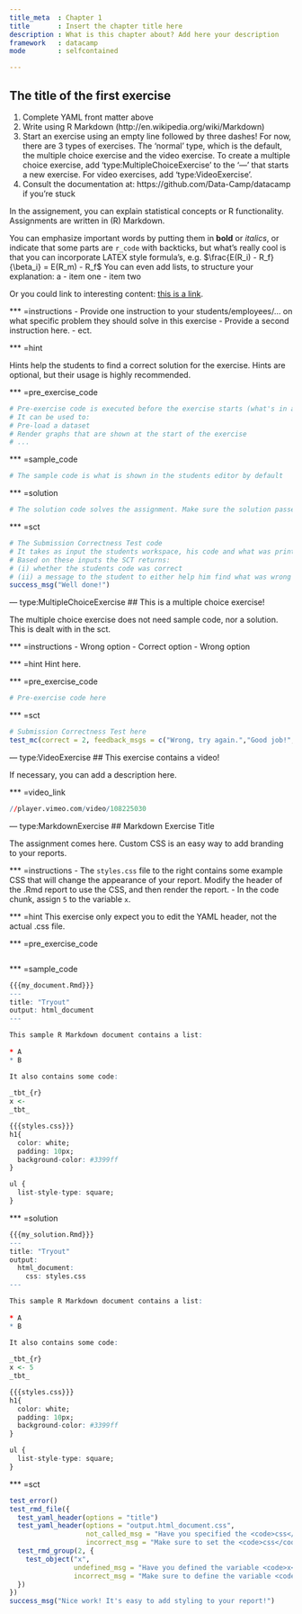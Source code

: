 ```yaml
---
title_meta  : Chapter 1
title       : Insert the chapter title here
description : What is this chapter about? Add here your description
framework   : datacamp
mode        : selfcontained

---
```

## The title of the first exercise

1. Complete YAML front matter above
2. Write using R Markdown (http://en.wikipedia.org/wiki/Markdown)
3. Start an exercise using an empty line followed by three dashes!
   For now, there are 3 types of exercises. The 'normal' type, which is the default, 
   the multiple choice exercise and the video exercise. To create a multiple choice exercise, 
   add 'type:MultipleChoiceExercise' to the '---' that starts a new exercise. For video exercises, add 
   'type:VideoExercise'.
4. Consult the documentation at: https://github.com/Data-Camp/datacamp if you're stuck
  
In the assignement, you can explain statistical concepts or R functionality. Assignments are written in (R) Markdown.

You can emphasize important words by putting them in **bold** or *italics*, or indicate that some parts are `r_code` with backticks, but what's really cool is that you can incorporate LATEX style formula's, e.g. $\frac{E(R_i) - R_f}{\beta_i} = E(R_m) - R_f$ You can even add lists, to structure your explanation: a
- item one
- item two

Or you could link to interesting content: [this is a link](http://en.wikipedia.org/wiki/Markdown).

*** =instructions
- Provide one instruction to your students/employees/... on what specific problem they should solve in this exercise
- Provide a second instruction here.
- ect.

*** =hint

Hints help the students to find a correct solution for the exercise. Hints are optional, but their usage is highly recommended.

*** =pre_exercise_code

```r
# Pre-exercise code is executed before the exercise starts (what's in a name...)
# It can be used to:
# Pre-load a dataset
# Render graphs that are shown at the start of the exercise
# ...
```

*** =sample_code

```r
# The sample code is what is shown in the students editor by default
```

*** =solution

```r
# The solution code solves the assignment. Make sure the solution passes the submission correctness test (we will check this;-)!
```

*** =sct

```r
# The Submission Correctness Test code
# It takes as input the students workspace, his code and what was printed to the console during the exercise.
# Based on these inputs the SCT returns:
# (i) whether the students code was correct
# (ii) a message to the student to either help him find what was wrong or congratulate him on finding the solution.
success_msg("Well done!")
```

--- type:MultipleChoiceExercise
## This is a multiple choice exercise!

The multiple choice exercise does not need sample code, nor a solution. This is dealt with in the sct.

*** =instructions
- Wrong option
- Correct option 
- Wrong option
  
*** =hint
Hint here. 

*** =pre_exercise_code

```r
# Pre-exercise code here
```

*** =sct

```r
# Submission Correctness Test here
test_mc(correct = 2, feedback_msgs = c("Wrong, try again.","Good job!","Try again please"))
```

--- type:VideoExercise
## This exercise contains a video!

If necessary, you can add a description here.

*** =video_link

```r
//player.vimeo.com/video/108225030
```

--- type:MarkdownExercise
## Markdown Exercise Title
 
The assignment comes here.
Custom CSS is an easy way to add branding to your reports. 

*** =instructions
- The `styles.css` file to the right contains some example CSS that will change the appearance of your report. Modify the header of the .Rmd report to use the CSS, and then render the report.
- In the code chunk, assign `5` to the variable `x`.

*** =hint 
This exercise only expect you to edit the YAML header, not the actual .css file.

*** =pre_exercise_code
```r
```

*** =sample_code
```r
{{{my_document.Rmd}}}
---
title: "Tryout"
output: html_document
---

This sample R Markdown document contains a list:
  
* A
* B

It also contains some code:
  
_tbt_{r}
x <-
_tbt_
```

```r
{{{styles.css}}}
h1{
  color: white;
  padding: 10px;
  background-color: #3399ff
}

ul {
  list-style-type: square;  
}
```

*** =solution

```r
{{{my_solution.Rmd}}}
---
title: "Tryout"
output: 
  html_document:
    css: styles.css
---

This sample R Markdown document contains a list:
  
* A
* B

It also contains some code:
  
_tbt_{r}
x <- 5
_tbt_
```

```r
{{{styles.css}}}
h1{
  color: white;
  padding: 10px;
  background-color: #3399ff
}

ul {
  list-style-type: square;  
}
```

*** =sct

```r
test_error()
test_rmd_file({
  test_yaml_header(options = "title")
  test_yaml_header(options = "output.html_document.css", 
                   not_called_msg = "Have you specified the <code>css</code> option under <code>html_document</code>, which in turn is under option <code>output</code>?", 
                   incorrect_msg = "Make sure to set the <code>css</code> option correctly.")
  test_rmd_group(2, {
    test_object("x", 
                undefined_msg = "Have you defined the variable <code>x</code> inside the code chunk?", 
                incorrect_msg = "Make sure to define the variable <code>x</code> correctly inside the code chunk.")
  })
})
success_msg("Nice work! It's easy to add styling to your report!")  
```


